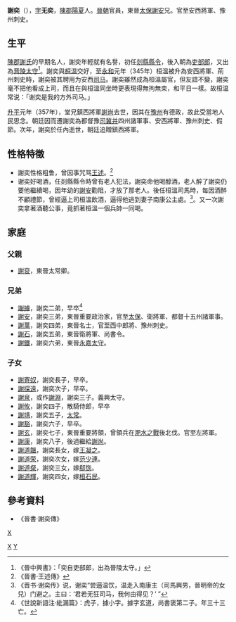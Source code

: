 {{東亞男性歷史人物
|名稱 = 謝奕
|身份 = 東晉官員、將領
|姓 = 謝
|名 = 奕
|姓名 =
|字 = 無奕
|號=
|官職 = 安西將軍、豫州刺史
|封爵 =
|封號 =
|位階 =
|氏族 = 陳郡謝氏
|籍貫 = 陳郡陽夏
|本貫 =
|祖籍 =
|本籍 =
|出身地 =
|府邸 =
|世系 = 
|初名 =
|小字 =
|別名 =
|法號 =
|院號 =
|其他名號 =
|出生日期 = ？
|出生地點 = 
|婚年 =
|逝世日期 = 358年
|逝世地點 = [[東晉|東晉]][[豫州|豫州]][[譙國|譙國]]
|諡號 =
|墓葬 =
|祠廟 =
|父親 = 謝裒
|嫡母 =
|母親 = 
|繼父=
|繼母=
|元配 =
|正室 =
|妻 = 阮容
|繼室 =
|平妻 =
|側室 =
|元配之父 =
|元配之嫡母 =
|元配之母 =
|正室之父 =
|正室之嫡母 =
|正室之母 =
|妻之父 =
|妻之嫡母 =
|妻之母 =
|繼室之父 =
|繼室之嫡母 =
|繼室之母 =
|平妻之父 =
|平妻之嫡母 =
|平妻之母 =
|兄弟 =
|姊妹 =
|嫡兄弟 =
|嫡姊妹 =
|庶兄弟 =
|庶姊妹 =
|同胞兄弟 =
|同胞姊妹 =
|異母兄弟 =
|異母姊妹 =
|異父兄弟 =
|異父姊妹 =
|繼兄弟 =
|繼姊妹 =
|子 = 謝寄奴<br/>謝探遠<br/>謝泉<br/>謝攸<br/>謝靖<br/>謝豁<br/>謝玄<br/>謝康
|女 = 謝道蘊<br/>謝道榮<br/>謝道粲<br/>謝道輝
|嫡子 =
|嫡女 =
|庶子 =
|庶女 =
|養子 =
|養女 =
|繼子 =
|繼女 =
|其他親屬 =
|功名 = 
|經歷 = 
|著作 =
|注釋 =
}}
'''謝奕'''（{{bd|4世紀||358年|catIdx=X}}），[[表字|字]]'''无奕'''，[[陳郡|陳郡]][[陽夏|陽夏]]人。[[晉朝|晉朝]]官員，東晉[[太保|太保]][[謝安|謝安]]兄。官至安西將軍、豫州刺史。

== 生平 ==
[[陳郡謝氏|陳郡謝氏]]的早期名人，謝奕年輕就有名譽，初任[[剡縣|剡縣]][[縣令|縣令]]，後入朝為[[吏部郎|吏部郎]]，又出為[[晋陵|晋陵]][[太守|太守]]<ref>《晉中興書》：「奕自吏部郎，出為晉陵太守。」</ref>。謝奕與[[桓温|桓温]]交好，至[[永和_(東晉)|永和]]元年（345年）桓溫被升為安西將軍、荊州刺史時，謝奕被其聘用为安西[[司马|司马]]。謝奕雖然成為桓溫屬官，但友誼不變，謝奕毫不把他看成上司，而且在與桓溫同坐時更表現得無拘無束，和平日一樣。故桓温常说：「谢奕是我的方外司马。」

[[升平|升平]]元年（357年），堂兄鎮西將軍[[謝尚|謝尚]]去世，因其在[[豫州|豫州]]有德政，故此受當地人民思念。朝廷因而遷謝奕為都督豫[[司州|司]][[冀州|冀]][[并州|并]]四州諸軍事、安西將軍、豫州刺史、假節。次年，謝奕於任內逝世，朝廷追贈鎮西將軍。

== 性格特徵 ==
*謝奕性格粗鲁，曾因事咒骂[[王述|王述]]。<ref>《晉書·王述傳》</ref>
*谢奕好喝酒，任剡縣縣令時曾有老人犯法，謝奕命他喝醇酒，老人醉了謝奕仍要他繼續喝，因年幼的[[謝安|謝安]]勸阻，才放了那老人。後任桓溫司馬時，每因酒醉不顧禮節，曾經逼上司桓溫飲酒，逼得他逃到妻子南康公主處。<ref>《晋书·谢奕传》说，谢奕“尝逼温饮，温走入南康主（司馬興男，晉明帝的女兒）门避之。主曰：‘君若无狂司马，我何由得见？’ ”</ref>。又一次謝奕拿著酒聽公事，竟抓著桓溫一個兵帥一同喝。

== 家庭 ==
=== 父親 ===
*[[謝裒|謝裒]]，東晉太常卿。
=== 兄弟 ===
*[[謝據|謝據]]，謝奕二弟，早卒<ref>《世說新語注·紕漏篇》：虎子，據小字。據字玄道，尚書褒第二子。年三十三亡。</ref>
*[[謝安|謝安]]，謝奕三弟，東晉重要政治家，官至[[太保|太保]]、衛將軍、都督十五州諸軍事。
*[[謝萬|謝萬]]，謝奕四弟，東晉名士，官至西中郎將、豫州刺史。
*[[謝石|謝石]]，謝奕五弟，東晉衛將軍、尚書令。
*[[謝鐵|謝鐵]]，謝奕六弟，東晉[[永嘉|永嘉]][[太守|太守]]。

=== 子女 ===
*[[謝寄奴|謝寄奴]]，謝奕長子，早卒。
*[[謝探遠|謝探遠]]，謝奕次子，早卒。
*[[謝泉_(東晉)|謝泉]]，或作[[謝泉_(東晉)|謝淵]]，謝奕三子。義興太守。
*[[謝攸|謝攸]]，謝奕四子，散騎侍郎，早卒
*[[謝靖_(東晉)|謝靖]]，謝奕五子，[[太常|太常]]。
*[[謝豁|謝豁]]，謝奕六子，早卒。
*[[謝玄|謝玄]]，謝奕七子，東晉重要將領，曾領兵在[[淝水之戰|淝水之戰]]後北伐。官至左將軍。
*[[謝康|謝康]]，謝奕八子，後過繼給[[謝尚|謝尚]]。
*[[謝道韞|謝道韞]]，謝奕長女，嫁[[王凝之|王凝之]]。
*[[謝道荣|謝道荣]]，謝奕次女，嫁[[范少連|范少連]]。
*[[謝道粲|謝道粲]]，謝奕三女，嫁[[郗恢|郗恢]]。
*[[謝道輝|謝道輝]]，謝奕四女，嫁[[桓石民|桓石民]]。

== 參考資料 ==
*《晉書·謝奕傳》
{{reflist}}

[[category:晉朝政治人物|X]]
[[Category:晉朝軍事人物|X]]
[[Category:陳郡謝氏|Y]]